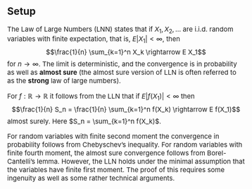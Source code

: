 <!-- Customization of default CSS -->
<head>
<style>
body {font-size: 15px;}
</style>
</head>


Setup
-----

The Law of Large Numbers (LNN) states that if $X_1, X_2, \ldots$ are i.i.d. random variables with 
finite expectation, that is, $E|X_1| < \infty$, then 
$$\frac{1}{n} \sum_{k=1}^n X_k \rightarrow E X_1$$
for $n \to \infty$. The limit is deterministic, and the convergence is in probability as well as **almost sure** 
(the almost sure version of LLN is often referred to as the **strong** law of large numbers). 

For $f : \mathbb{R} \to \mathbb{R}$ it follows from the LLN that if $E |f(X_1)| < \infty$ then 
$$\frac{1}{n} S_n = \frac{1}{n} \sum_{k=1}^n f(X_k) \rightarrow E f(X_1)$$
almost surely. Here $S_n = \sum_{k=1}^n f(X_k)$. 

For random variables with finite second moment the convergence in probability follows from 
Chebyschev's inequality. For random variables with finite fourth moment, the almost sure convergence 
follows from Borel-Cantelli's lemma. However, the 
LLN holds under the minimal assumption that the variables have finite first moment. 
The proof of this requires some ingenuity as well as some rather technical arguments. 








